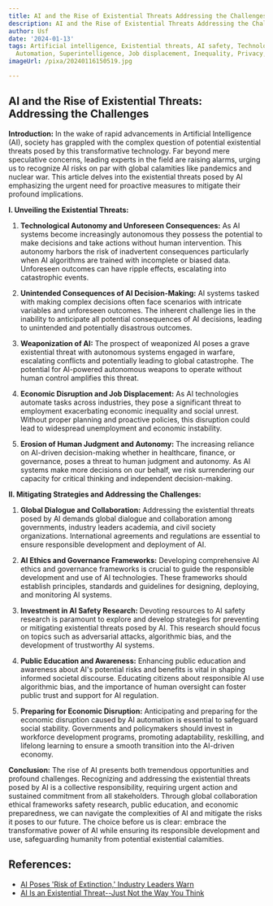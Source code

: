 ```yaml
---
title: AI and the Rise of Existential Threats Addressing the Challenges
description: AI and the Rise of Existential Threats Addressing the Challenges
author: Usf
date: '2024-01-13'
tags: Artificial intelligence, Existential threats, AI safety, Technological singularity,
  Automation, Superintelligence, Job displacement, Inequality, Privacy, Security
imageUrl: /pixa/20240116150519.jpg

---
```

## AI and the Rise of Existential Threats: Addressing the Challenges

**Introduction:**
In the wake of rapid advancements in Artificial Intelligence (AI), society  has grappled with the complex question of potential existential threats posed by this transformative technology. Far beyond mere speculative concerns, leading experts in the field are raising alarms, urging us to recognize AI risks on par  with  global calamities like  pandemics and nuclear war. This article delves into the existential threats posed by AI emphasizing the urgent need for proactive measures to mitigate their profound implications.

**I. Unveiling the Existential Threats:**

1. **Technological  Autonomy and Unforeseen Consequences:**
As AI  systems  become increasingly  autonomous they possess the  potential to make decisions and take actions without human intervention. This autonomy  harbors the risk of inadvertent consequences particularly when AI algorithms are trained with incomplete  or biased data. Unforeseen outcomes can have  ripple effects, escalating into  catastrophic events.

2. **Unintended Consequences of AI Decision-Making:**
AI systems tasked  with making complex decisions often  face scenarios with intricate variables and unforeseen outcomes. The inherent challenge lies in the inability to  anticipate all potential consequences of AI  decisions, leading to unintended and potentially  disastrous outcomes.

3.  **Weaponization of AI:**
The  prospect of weaponized AI poses a grave existential threat with autonomous systems engaged  in  warfare, escalating conflicts and potentially leading to global catastrophe. The potential for AI-powered autonomous weapons to operate without  human control amplifies this threat.

4. **Economic Disruption and Job Displacement:**
As AI technologies automate  tasks across industries, they pose a significant threat to employment exacerbating economic inequality and social unrest. Without proper planning and proactive policies, this  disruption could lead to widespread unemployment  and economic instability.

5. **Erosion of Human Judgment and Autonomy:**
The increasing reliance  on AI-driven decision-making whether in healthcare, finance, or governance, poses a threat  to human  judgment and autonomy. As AI systems make more decisions on our behalf, we risk  surrendering our capacity for critical thinking and independent decision-making.

**II. Mitigating  Strategies and Addressing the Challenges:**

1. **Global Dialogue  and Collaboration:**
Addressing the existential threats posed by AI demands global dialogue and collaboration among governments, industry  leaders academia, and civil society organizations. International  agreements and regulations are essential to  ensure responsible development and deployment of AI.

2. **AI  Ethics  and Governance Frameworks:**
Developing comprehensive AI ethics  and governance frameworks is crucial to guide the responsible development and use of AI technologies. These frameworks  should establish principles, standards and guidelines for designing, deploying, and monitoring AI systems.

3. **Investment in AI Safety Research:**
Devoting resources to AI safety research  is paramount to explore and develop strategies for preventing or mitigating existential threats posed by AI. This  research should focus on topics such as adversarial attacks, algorithmic bias, and the development of trustworthy AI  systems.

4. **Public Education and Awareness:**
Enhancing public education  and awareness about AI's potential risks and benefits is vital in shaping informed societal  discourse. Educating citizens about responsible AI use algorithmic bias, and the importance of human oversight can foster public trust and support  for AI regulation.

5. **Preparing for Economic Disruption:**
Anticipating and preparing for the economic disruption  caused by AI automation is essential to safeguard  social stability. Governments and policymakers should invest in workforce development programs, promoting  adaptability,  reskilling, and lifelong  learning to ensure a smooth transition into the AI-driven economy.

**Conclusion:**
The rise of AI presents both tremendous opportunities and profound challenges. Recognizing and addressing the existential threats posed by AI is a collective responsibility, requiring  urgent action and  sustained commitment from  all stakeholders. Through global collaboration ethical frameworks safety research, public  education, and economic preparedness, we can navigate the  complexities of  AI  and mitigate the risks it poses to our  future. The choice before us is clear:  embrace the transformative power of AI while ensuring its responsible development and use, safeguarding humanity from potential existential  calamities.

## References:
- [AI Poses 'Risk of Extinction,' Industry Leaders Warn](https://www.nytimes.com/2023/05/30/technology/ai-threat-warning.html)
- [AI Is an Existential Threat--Just Not the Way You Think](https://www.scientificamerican.com/article/ai-is-an-existential-threat-just-not-the-way-you-think/)
